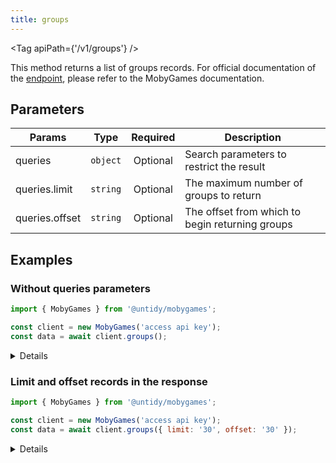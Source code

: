 ```yaml
---
title: groups
---
```



<Tag apiPath={'/v1/groups'} />

This method returns a list of groups records. For official documentation of the
[endpoint](https://www.mobygames.com/info/api/#groups), please refer to the MobyGames
documentation.

## Parameters

| Params         | Type     | Required | Description                                     |
| -------------- | -------- | :------: | ----------------------------------------------- |
| queries        | `object` | Optional | Search parameters to restrict the result        |
| queries.limit  | `string` | Optional | The maximum number of groups to return          |
| queries.offset | `string` | Optional | The offset from which to begin returning groups |

## Examples

### Without queries parameters

```js {4}
import { MobyGames } from '@untidy/mobygames';

const client = new MobyGames('access api key');
const data = await client.groups();
```

<Details>

```js
{
  groups: [
    {
      group_description:
        'Monkey Island is a series of comedy adventure games set in fictional 18th century-like Caribbean Islands, telling the story of the young wannabe-pirate Guybrush Threepwood. The series was originally envisioned as a trilogy by the main designer Ron Gilbert, but he only completed the first two games; the third and the fourth were made without his participation. The latter signified the conclusion of the original series, being the last one developed by LucasArts.\n\nLike most LucasArts adventures, Monkey Island games are "death-free" (the player character cannot die), have no "dead ends" (the player cannot get irrevocably stuck), and are based on inventory puzzles and branching dialogue. The series\' first installment, The Secret of Monkey Island (1990), was also the first adventure game made by LucasArts that answered all of the above requirements, defining the company\'s adventure game design philosophy.\n\nIn 2009, Telltale licensed the property for a five-part episodic adventure game, which eventually became Tales of Monkey Island.\n\nAwards\n\n\n\nComputer Gaming World\n\n\nNovember 1996 (15th anniversary issue) – #3 Most Memorable Game Hero (Guybrush Threepwood)\n\nNovember 1996 (15th anniversary issue) – #10 Most Memorable Game Villain (LeChuck)\n\n\n',
      group_id: 1,
      group_name: 'Monkey Island series',
    },
    {
      group_description:
        'Games based on the writings of H. P. Lovecraft. These tend to concern themselves mostly with the stories forming the basis for what has become known as the "Cthulhu mythos." (Lovecraft himself never used the term.)\n\nGenerally made on license from Chaosium, though the pervasive influence of Lovecraft on modern horror writers means there\'s significant leeway in what to call "inspired by Lovecraft" or not.',
      group_id: 2,
      group_name: 'Inspiration: Author - H. P. Lovecraft',
    },
    // ...
  ],
};
```

</Details>

### Limit and offset records in the response

```js {4}
import { MobyGames } from '@untidy/mobygames';

const client = new MobyGames('access api key');
const data = await client.groups({ limit: '30', offset: '30' });
```

<Details>

```js
{
  groups: [
    {
      group_description: 'Commander Keen is a series of platform games developed by id Software.',
      group_id: 32,
      group_name: 'Commander Keen series',
    },
    {
      group_description:
        'Simtex / Quicksilver sci-fi 4X game series dealing with the spread and security of various competing alien races in a finite cosmos.',
      group_id: 33,
      group_name: 'Master of Orion series',
    },
    // ...
  ],
};
```

</Details>
